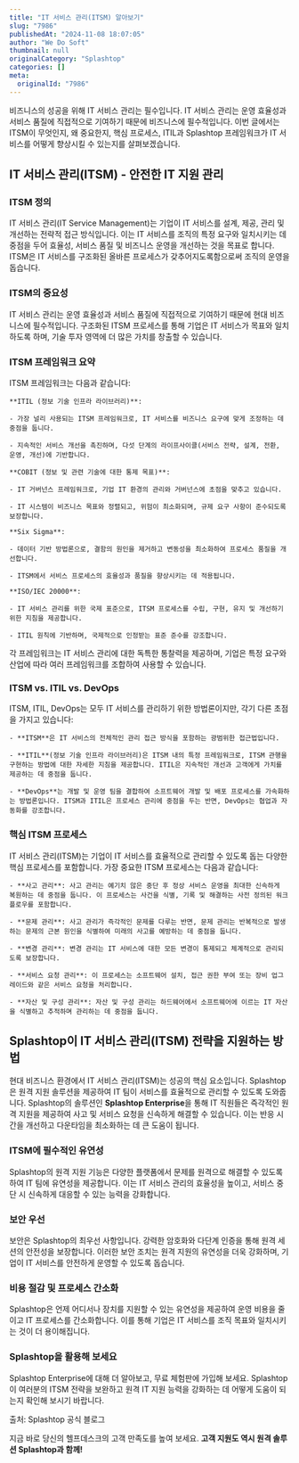 ```yaml
---
title: "IT 서비스 관리(ITSM) 알아보기"
slug: "7986"
publishedAt: "2024-11-08 18:07:05"
author: "We Do Soft"
thumbnail: null
originalCategory: "Splashtop"
categories: []
meta:
  originalId: "7986"
---
```


비즈니스의 성공을 위해 IT 서비스 관리는 필수입니다.
IT 서비스 관리는 운영 효율성과 서비스 품질에 직접적으로 기여하기 때문에 비즈니스에 필수적입니다.
이번 글에서는 ITSM이 무엇인지, 왜 중요한지, 핵심 프로세스, ITIL과 Splashtop 프레임워크가 IT 서비스를 어떻게 향상시킬 수 있는지를 살펴보겠습니다.

## IT 서비스 관리(ITSM) - 안전한 IT 지원 관리

### ITSM 정의

IT 서비스 관리(IT Service Management)는 기업이 IT 서비스를 설계, 제공, 관리 및 개선하는 전략적 접근 방식입니다.
이는 IT 서비스를 조직의 특정 요구와 일치시키는 데 중점을 두어 효율성, 서비스 품질 및 비즈니스 운영을 개선하는 것을 목표로 합니다.
ITSM은 IT 서비스를 구조화된 올바른 프로세스가 갖추어지도록함으로써 조직의 운영을 돕습니다.

### ITSM의 중요성

IT 서비스 관리는 운영 효율성과 서비스 품질에 직접적으로 기여하기 때문에 현대 비즈니스에 필수적입니다.
구조화된 ITSM 프로세스를 통해 기업은 IT 서비스가 목표와 일치하도록 하며, 기술 투자 영역에 더 많은 가치를 창출할 수 있습니다.

### ITSM 프레임워크 요약

ITSM 프레임워크는 다음과 같습니다:

 	**ITIL (정보 기술 인프라 라이브러리)**:

 	- 가장 널리 사용되는 ITSM 프레임워크로, IT 서비스를 비즈니스 요구에 맞게 조정하는 데 중점을 둡니다.

 	- 지속적인 서비스 개선을 촉진하며, 다섯 단계의 라이프사이클(서비스 전략, 설계, 전환, 운영, 개선)에 기반합니다.

 	**COBIT (정보 및 관련 기술에 대한 통제 목표)**:

 	- IT 거버넌스 프레임워크로, 기업 IT 환경의 관리와 거버넌스에 초점을 맞추고 있습니다.

 	- IT 시스템이 비즈니스 목표와 정렬되고, 위험이 최소화되며, 규제 요구 사항이 준수되도록 보장합니다.

 	**Six Sigma**:

 	- 데이터 기반 방법론으로, 결함의 원인을 제거하고 변동성을 최소화하여 프로세스 품질을 개선합니다.

 	- ITSM에서 서비스 프로세스의 효율성과 품질을 향상시키는 데 적용됩니다.

 	**ISO/IEC 20000**:

 	- IT 서비스 관리를 위한 국제 표준으로, ITSM 프로세스를 수립, 구현, 유지 및 개선하기 위한 지침을 제공합니다.

 	- ITIL 원칙에 기반하며, 국제적으로 인정받는 표준 준수를 강조합니다.

각 프레임워크는 IT 서비스 관리에 대한 독특한 통찰력을 제공하며, 기업은 특정 요구와 산업에 따라 여러 프레임워크를 조합하여 사용할 수 있습니다.

### ITSM vs. ITIL vs. DevOps

ITSM, ITIL, DevOps는 모두 IT 서비스를 관리하기 위한 방법론이지만, 각기 다른 초점을 가지고 있습니다:

 	- **ITSM**은 IT 서비스의 전체적인 관리 접근 방식을 포함하는 광범위한 접근법입니다.

 	- **ITIL**(정보 기술 인프라 라이브러리)은 ITSM 내의 특정 프레임워크로, ITSM 관행을 구현하는 방법에 대한 자세한 지침을 제공합니다. ITIL은 지속적인 개선과 고객에게 가치를 제공하는 데 중점을 둡니다.

 	- **DevOps**는 개발 및 운영 팀을 결합하여 소프트웨어 개발 및 배포 프로세스를 가속화하는 방법론입니다. ITSM과 ITIL은 프로세스 관리에 중점을 두는 반면, DevOps는 협업과 자동화를 강조합니다.

### 핵심 ITSM 프로세스

IT 서비스 관리(ITSM)는 기업이 IT 서비스를 효율적으로 관리할 수 있도록 돕는 다양한 핵심 프로세스를 포함합니다. 가장 중요한 ITSM 프로세스는 다음과 같습니다:

 	- **사고 관리**: 사고 관리는 예기치 않은 중단 후 정상 서비스 운영을 최대한 신속하게 복원하는 데 중점을 둡니다. 이 프로세스는 사건을 식별, 기록 및 해결하는 사전 정의된 워크플로우를 포함합니다.

 	- **문제 관리**: 사고 관리가 즉각적인 문제를 다루는 반면, 문제 관리는 반복적으로 발생하는 문제의 근본 원인을 식별하여 미래의 사고를 예방하는 데 중점을 둡니다.

 	- **변경 관리**: 변경 관리는 IT 서비스에 대한 모든 변경이 통제되고 체계적으로 관리되도록 보장합니다.

 	- **서비스 요청 관리**: 이 프로세스는 소프트웨어 설치, 접근 권한 부여 또는 장비 업그레이드와 같은 서비스 요청을 처리합니다.

 	- **자산 및 구성 관리**: 자산 및 구성 관리는 하드웨어에서 소프트웨어에 이르는 IT 자산을 식별하고 추적하며 관리하는 데 중점을 둡니다.

## Splashtop이 IT 서비스 관리(ITSM) 전략을 지원하는 방법

현대 비즈니스 환경에서 IT 서비스 관리(ITSM)는 성공의 핵심 요소입니다.
Splashtop은 원격 지원 솔루션을 제공하여 IT 팀이 서비스를 효율적으로 관리할 수 있도록 도와줍니다.
Splashtop의 솔루션인 **Splashtop Enterprise**을 통해 IT 직원들은 즉각적인 원격 지원을 제공하여 사고 및 서비스 요청을 신속하게 해결할 수 있습니다.
이는 반응 시간을 개선하고 다운타임을 최소화하는 데 큰 도움이 됩니다.

### ITSM에 필수적인 유연성

Splashtop의 원격 지원 기능은 다양한 플랫폼에서 문제를 원격으로 해결할 수 있도록 하여 IT 팀에 유연성을 제공합니다. 이는 IT 서비스 관리의 효율성을 높이고, 서비스 중단 시 신속하게 대응할 수 있는 능력을 강화합니다.

### 보안 우선

보안은 Splashtop의 최우선 사항입니다. 강력한 암호화와 다단계 인증을 통해 원격 세션의 안전성을 보장합니다. 이러한 보안 조치는 원격 지원의 유연성을 더욱 강화하며, 기업이 IT 서비스를 안전하게 운영할 수 있도록 돕습니다.

### 비용 절감 및 프로세스 간소화

Splashtop은 언제 어디서나 장치를 지원할 수 있는 유연성을 제공하여 운영 비용을 줄이고 IT 프로세스를 간소화합니다. 이를 통해 기업은 IT 서비스를 조직 목표와 일치시키는 것이 더 용이해집니다.

### Splashtop을 활용해 보세요

Splashtop Enterprise에 대해 더 알아보고, 무료 체험판에 가입해 보세요. Splashtop이 여러분의 ITSM 전략을 보완하고 원격 IT 지원 능력을 강화하는 데 어떻게 도움이 되는지 확인해 보시기 바랍니다.

출처: Splashtop 공식 블로그

지금 바로 당신의 헬프데스크의 고객 만족도를 높여 보세요.
**고객 지원도 역시 원격 솔루션 Splashtop과 함께!**
